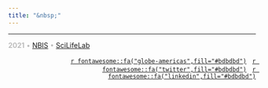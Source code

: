 ```yaml
---
title: "&nbsp;"
---
```


<footer class="footer">
<div class="container footer-container">
<div class="row">

<hr>

<div class="col-sm-8" style="text-align:left;vertical-align:middle;">
<p class="small" style="color:#bdbdbd;">
<b>2021</b> • [NBIS](https://nbis.se/) • [SciLifeLab](https://www.scilifelab.se/)
</p>
</div>

<div class="col-sm-4" style="text-align:right;vertical-align:middle;">
<p style="color:#bdbdbd;">
<span>
<span class="footericon" style="padding-right:4px; padding-left:4px">
<a href="https://nbis.se/">`r fontawesome::fa("globe-americas",fill="#bdbdbd")`</a>
</span>
<span class="footericon" style="padding-right:4px; padding-left:4px">
<a href="https://twitter.com/NBISwe">`r fontawesome::fa("twitter",fill="#bdbdbd")`</a>
</span>
<span class="footericon" style="padding-left:4px">
<a href="https://www.linkedin.com/company/nbisweden/">`r fontawesome::fa("linkedin",fill="#bdbdbd")`</a>
</span>
</span>
</p>
</div>

</div>
</div>
</footer>
